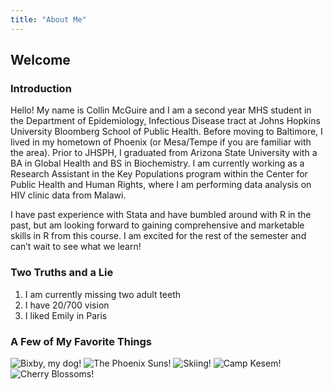 ```yaml
---
title: "About Me"
---
```

## **Welcome**

### Introduction

Hello! My name is Collin McGuire and I am a second year MHS student in the Department of Epidemiology, Infectious Disease tract at Johns Hopkins University Bloomberg School of Public Health. Before moving to Baltimore, I lived in my hometown of Phoenix (or Mesa/Tempe if you are familiar with the area). Prior to JHSPH, I graduated from Arizona State University with a BA in Global Health and BS in Biochemistry. I am currently working as a Research Assistant in the Key Populations program within the Center for Public Health and Human Rights, where I am performing data analysis on HIV clinic data from Malawi. 

I have past experience with Stata and have bumbled around with R in the past, but am looking forward to gaining comprehensive and marketable skills in R from this course. I am excited for the rest of the semester and can't wait to see what we learn!

### Two Truths and a Lie

1. I am currently missing two adult teeth
2. I have 20/700 vision
3. I liked Emily in Paris

### A Few of My Favorite Things

![Bixby, my dog!](images/bixby.jpg)
![The Phoenix Suns!](images/gosuns.JPG)
![Skiing!](images/skiing.JPG)
![Camp Kesem!](images/campkesem.JPG)
![Cherry Blossoms!](images/cherry.jpg)